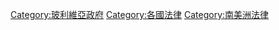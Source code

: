 [[Category:玻利維亞政府|Category:玻利維亞政府]]
[[Category:各國法律|Category:各國法律]]
[[Category:南美洲法律|Category:南美洲法律]]